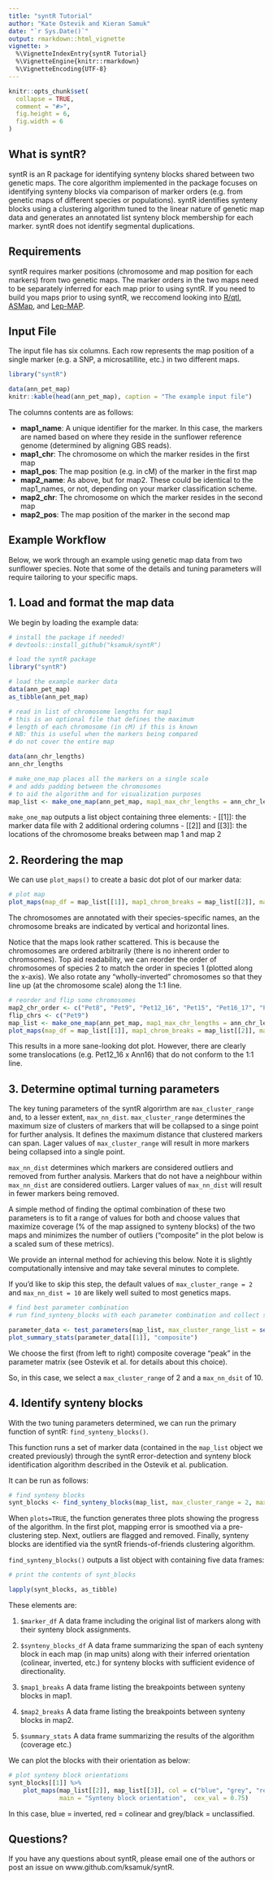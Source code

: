 ```yaml
---
title: "syntR Tutorial"
author: "Kate Ostevik and Kieran Samuk"
date: "`r Sys.Date()`"
output: rmarkdown::html_vignette
vignette: >
  %\VignetteIndexEntry{syntR Tutorial}
  %\VignetteEngine{knitr::rmarkdown}
  %\VignetteEncoding{UTF-8}
---
```


```r
knitr::opts_chunk$set(
  collapse = TRUE,
  comment = "#>",
  fig.height = 6,
  fig.width = 6
)


```
## What is syntR?

syntR is an R package for identifying synteny blocks shared between two genetic maps. The core algorithm implemented in the package focuses on identifying synteny blocks via comparison of marker orders (e.g. from genetic maps of different species or populations). syntR identifies synteny blocks using a clustering algorithm tuned to the linear nature of genetic map data and generates an annotated list synteny block membership for each marker. syntR does not identify segmental duplications.

## Requirements

syntR requires marker positions (chromosome and map position for each markers) from two genetic maps. The marker orders in the two maps need to be separately inferred for each map prior to using syntR. If you need to build you maps prior to using syntR, we reccomend looking into [R/qtl](http://www.rqtl.org/), [ASMap](https://cran.r-project.org/web/packages/ASMap/index.html), and [Lep-MAP](https://sourceforge.net/p/lep-map3/wiki/LM3%20Home/).

## Input File

The input file has six columns. Each row represents the map position of a single marker (e.g. a SNP, a microsatillite, etc.) in two different maps.

```r

library("syntR")

data(ann_pet_map)
knitr::kable(head(ann_pet_map), caption = "The example input file")

```

The columns contents are as follows:

- **map1_name**: A unique identifier for the marker. In this case, the markers are named based on where they reside in the sunflower reference genome (determined by aligning GBS reads).
- **map1_chr**: The chromosome on which the marker resides in the first map 
- **map1_pos**: The map position (e.g. in cM) of the marker in the first map
- **map2_name**: As above, but for map2. These could be identical to the map1_names, or not, depending on your marker classification scheme.
- **map2_chr**: The chromosome on which the marker resides in the second map 
- **map2_pos**: The map position of the marker in the second map



## Example Workflow
Below, we work through an example using genetic map data from two sunflower species. Note that some of the details and tuning parameters will require tailoring to your specific maps. 


## 1. Load and format the map data

We begin by loading the example data:

```r
# install the package if needed!
# devtools::install_github("ksamuk/syntR")

# load the syntR package
library("syntR")

# load the example marker data
data(ann_pet_map)
as_tibble(ann_pet_map)

# read in list of chromosome lengths for map1
# this is an optional file that defines the maximum 
# length of each chromosome (in cM) if this is known
# NB: this is useful when the markers being compared 
# do not cover the entire map

data(ann_chr_lengths)
ann_chr_lengths

# make_one_map places all the markers on a single scale
# and adds padding between the chromosomes 
# to aid the algorithm and for visualization purposes
map_list <- make_one_map(ann_pet_map, map1_max_chr_lengths = ann_chr_lengths)

```

`make_one_map` outputs a list object containing three elements:
- [[1]]: the marker data file with 2 additional ordering columns
- [[2]] and [[3]]: the locations of the chromosome breaks between map 1 and map 2


## 2. Reordering the map

We can use `plot_maps()` to create a basic dot plot of our marker data:

```r
# plot map
plot_maps(map_df = map_list[[1]], map1_chrom_breaks = map_list[[2]], map2_chrom_breaks = map_list[[3]])

```

The chromosomes are annotated with their species-specific names, an the chromosome breaks are indicated by vertical and horizontal lines.

Notice that the maps look rather scattered. This is because the chromosomes are ordered arbitrarily (there is no inherent order to chromsomes). Top aid readability, we can reorder the order of chromosomes of species 2 to match the order in species 1 (plotted along the x-axis). We also rotate any "wholly-inverted" chromosomes so that they line up (at the chromosome scale) along the 1:1 line.

```r
# reorder and flip some chromosomes
map2_chr_order <- c("Pet8", "Pet9", "Pet12_16", "Pet15", "Pet16_17", "Pet17")
flip_chrs <- c("Pet9")
map_list <- make_one_map(ann_pet_map, map1_max_chr_lengths = ann_chr_lengths, map2_chr_order = map2_chr_order, flip_chrs = flip_chrs)
plot_maps(map_df = map_list[[1]], map1_chrom_breaks = map_list[[2]], map2_chrom_breaks = map_list[[3]])

```

This results in a more sane-looking dot plot. However, there are clearly some translocations (e.g. Pet12_16 x Ann16) that do not conform to the 1:1 line.



## 3. Determine optimal turning parameters 

The key tuning parameters of the syntR algorirthm are `max_cluster_range` and, to a lesser extent, `max_nn_dist`. 
`max_cluster_range` determines the maximum size of clusters of markers that will be collapsed to a singe point for further analysis. It defines the maximum distance that clustered markers can span. Lager values of `max_cluster_range` will result in more markers being collapsed into a single point.

`max_nn_dist` determines which markers are considered outliers and removed from further analysis. Markers that do not have a neighbour within `max_nn_dist` are considered outliers. Larger values of `max_nn_dist` will result in fewer markers being removed.

A simple method of finding the optimal combination of these two parameters is to fit a range of values for both and choose values that maximize coverage (% of the map assigned to synteny blocks) of the two maps and minimizes the number of outliers ("composite" in the plot below is a scaled sum of these metrics).

We provide an internal method for achieving this below. Note it is slightly computationally intensive and may take several minutes to complete.

If you'd like to skip this step, the default values of `max_cluster_range = 2` and `max_nn_dist = 10` are likely well suited to most genetics maps.

```r
# find best parameter combination
# run find_synteny_blocks with each parameter combination and collect summary statistics

parameter_data <- test_parameters(map_list, max_cluster_range_list = seq(1, 5, by = 0.5), max_nn_dist_list = seq(10, 50, by = 10))
plot_summary_stats(parameter_data[[1]], "composite")


```

We choose the first (from left to right) composite coverage “peak” in the parameter matrix (see Ostevik et al. for details about this choice).  

So, in this case, we select a `max_cluster_range` of 2 and a `max_nn_dsit` of 10. 


## 4. Identify synteny blocks

With the two tuning parameters determined, we can run the primary function of syntR: `find_synteny_blocks()`. 

This function runs a set of marker data (contained in the `map_list` object we created previously) through the syntR error-detection and synteny block identification algorithm described in the Ostevik et al. publication. 

It can be run as follows:

```r
# find synteny blocks
synt_blocks <- find_synteny_blocks(map_list, max_cluster_range = 2, max_nn_dist = 10, plots = TRUE)

```

When `plots=TRUE`, the function generates three plots showing the progress of the algorithm. In the first plot, mapping error is smoothed via a pre-clustering step. Next, outliers are flagged and removed. Finally, synteny blocks are identified via the syntR friends-of-friends clustering algorithm.

`find_synteny_blocks()` outputs a list object with containing five data frames:

```r

# print the contents of synt_blocks

lapply(synt_blocks, as_tibble)

```

These elements are:

1. `$marker_df` A data frame including the original list of markers along with their synteny block assignments.

2. `$synteny_blocks_df` A data frame summarizing the span of each synteny block in each map (in map units) along with their inferred orientation (colinear, inverted, etc.) for synteny blocks with sufficient evidence of directionality.

3. `$map1_breaks` A data frame listing the breakpoints between synteny blocks in map1.

4. `$map2_breaks` A data frame listing the breakpoints between synteny blocks in map2.

5. `$summary_stats` A data frame summarizing the results of the algorithm (coverage etc.)


We can plot the blocks with their orientation as below:

```r

# plot synteny block orientations
synt_blocks[[1]] %>%
    plot_maps(map_list[[2]], map_list[[3]], col = c("blue", "grey", "red", "black")[as.numeric(as.factor(.$orientation))], 
              main = "Synteny block orientation",  cex_val = 0.75)

```

In this case, blue = inverted, red = colinear and grey/black = unclassified.


## Questions?

If you have any questions about syntR, please email one of the authors or post an issue on www.github.com/ksamuk/syntR.

